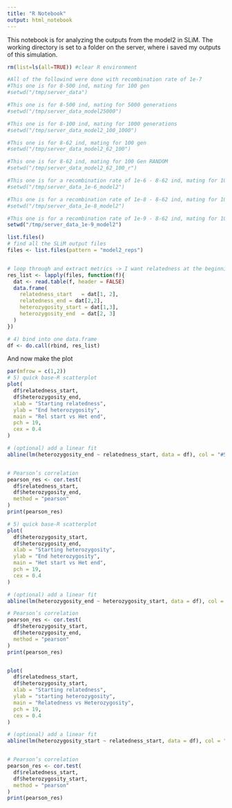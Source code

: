 ```yaml
---
title: "R Notebook"
output: html_notebook
---
```


This notebook is for analyzing the outputs from the model2 in SLiM. 
The working directory is set to a folder on the server, where i saved my outputs of this simulation. 

```r
rm(list=ls(all=TRUE)) #clear R environment

#All of the followind were done with recombination rate of 1e-7
#This one is for 8-500 ind, mating for 100 gen
#setwd("/tmp/server_data")

#This one is for 8-500 ind, mating for 5000 generations
#setwd("/tmp/server_data_model25000")

#This one is for 8-100 ind, mating for 1000 generations
#setwd("/tmp/server_data_model2_100_1000")

#This one is for 8-62 ind, mating for 100 gen
#setwd("/tmp/server_data_model2_62_100")

#This one is for 8-62 ind, mating for 100 Gen RANDOM
#setwd("/tmp/server_data_model2_62_100_r")

#This one is for a recombination rate of 1e-6 - 8-62 ind, mating for 100 Gen RANDOM
#setwd("/tmp/server_data_1e-6_model2")

#This one is for a recombination rate of 1e-8 - 8-62 ind, mating for 100 Gen RANDOM
#setwd("/tmp/server_data_1e-8_model2")

#This one is for a recombination rate of 1e-9 - 8-62 ind, mating for 100 Gen RANDOM
setwd("/tmp/server_data_1e-9_model2")

list.files()
# find all the SLiM output files
files <- list.files(pattern = "model2_reps")


# loop through and extract metrics -> I want relatedness at the beginning and heterozygosity at the end
res_list <- lapply(files, function(f){
  dat <- read.table(f, header = FALSE)  
  data.frame(
    relatedness_start   = dat[1, 2],
    relatedness_end = dat[2,2],
    heterozygosity_start = dat[1,3],
    heterozygosity_end  = dat[2, 3]
  )
})

# 4) bind into one data.frame
df <- do.call(rbind, res_list)

```


And now make the plot
```r

par(mfrow = c(1,2))
# 5) quick base‐R scatterplot
plot(
  df$relatedness_start,
  df$heterozygosity_end,
  xlab = "Starting relatedness",
  ylab = "End heterozygosity",
  main = "Rel start vs Het end",
  pch = 19,
  cex = 0.4
)

# (optional) add a linear fit
abline(lm(heterozygosity_end ~ relatedness_start, data = df), col = "#54BFB7FF", lwd = 2)


# Pearson’s correlation
pearson_res <- cor.test(
  df$relatedness_start,
  df$heterozygosity_end,
  method = "pearson"
)
print(pearson_res)

# 5) quick base‐R scatterplot
plot(
  df$heterozygosity_start,
  df$heterozygosity_end,
  xlab = "Starting heterozygosity",
  ylab = "End heterozygosity",
  main = "Het start vs Het end",
  pch = 19,
  cex = 0.4
)

# (optional) add a linear fit
abline(lm(heterozygosity_end ~ heterozygosity_start, data = df), col = "#54BFB7FF", lwd = 2)

# Pearson’s correlation
pearson_res <- cor.test(
  df$heterozygosity_start,
  df$heterozygosity_end,
  method = "pearson"
)
print(pearson_res)



```



```r
plot(
  df$relatedness_start,
  df$heterozygosity_start,
  xlab = "Starting relatedness",
  ylab = "starting heterozygosity",
  main = "Relatedness vs Heterozygosity",
  pch = 19,
  cex = 0.4
)

# (optional) add a linear fit
abline(lm(heterozygosity_start ~ relatedness_start, data = df), col = "#54BFB7FF", lwd = 2)


# Pearson’s correlation
pearson_res <- cor.test(
  df$relatedness_start,
  df$heterozygosity_start,
  method = "pearson"
)
print(pearson_res)

```

